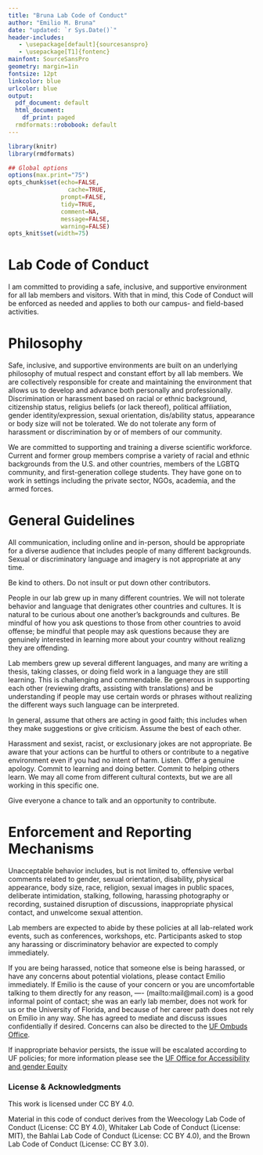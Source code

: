 ```yaml
---
title: "Bruna Lab Code of Conduct"
author: "Emilio M. Bruna"
date: "updated: `r Sys.Date()`"
header-includes:
   - \usepackage[default]{sourcesanspro}
   - \usepackage[T1]{fontenc}
mainfont: SourceSansPro
geometry: margin=1in
fontsize: 12pt
linkcolor: blue
urlcolor: blue
output:
  pdf_document: default
  html_document:
    df_print: paged
  rmdformats::robobook: default
---
```



```r
library(knitr)
library(rmdformats)

## Global options
options(max.print="75")
opts_chunk$set(echo=FALSE,
	             cache=TRUE,
               prompt=FALSE,
               tidy=TRUE,
               comment=NA,
               message=FALSE,
               warning=FALSE)
opts_knit$set(width=75)
```

# Lab Code of Conduct
I am committed to providing a safe, inclusive, and supportive environment for all lab members and visitors. With that in mind, this Code of Conduct will be enforced as needed and applies to both our campus- and field-based activities.

# Philosophy
Safe, inclusive, and supportive environments are built on an underlying philosophy of mutual respect and constant effort by all lab members. We are collectively responsible for create and maintaining the environment that allows us to develop and advance both personally and professionally. Discrimination or harassment based on racial or ethnic background, citizenship status, religius beliefs (or lack thereof), political affiliation, gender identity/expression, sexual orientation, dis/ability status, appearance or body size will not be tolerated. We do not tolerate any form of harassment or discrimination by or of members of our community.

We are committed to supporting and training a diverse scientific workforce. Current and former group members comprise a variety of racial and ethnic backgrounds from the U.S. and other countries, members of the LGBTQ community, and first-generation college students. They have gone on to work in settings including the private sector, NGOs, academia, and the armed forces.

# General Guidelines

All communication, including online and in-person, should be appropriate for a diverse audience that includes people of many different backgrounds. Sexual or discriminatory language and imagery is not appropriate at any time.

Be kind to others. Do not insult or put down other contributors. 

People in our lab grew up in many different countries. We will not tolerate behavior and language that denigrates other countries and cultures. It is natural to be curious about one another's backgrounds and cultures. Be mindful of how you ask questions to those from other countries to avoid offense; be mindful that people may ask questions because they are genuinely interested in learning more about your country without realizng they are offending. 

Lab members grew up several different languages, and many are writing a thesis, taking classes, or doing field work in a  language they are still learning. This is challenging and commendable. Be generous in supporting each other (reviewing drafts, assisting with translations) and be understanding if people may use certain words or phrases without realizing the different ways such language can be interpreted. 

In general, assume that others are acting in good faith; this includes when they make suggestions or give criticism. Assume the best of each other.

Harassment and sexist, racist, or exclusionary jokes are not appropriate.  Be aware that your actions can be hurtful to others or contribute to a negative environment even if you had no intent of harm. Listen. Offer a genuine apology.  Commit to learning and doing better. Commit to helping others learn. We may all come from different cultural contexts, but we are all working in this specific one.

Give everyone a chance to talk and an opportunity to contribute.

# Enforcement and Reporting Mechanisms


Unacceptable behavior includes, but is not limited to, offensive verbal comments related to gender, sexual orientation, disability, physical appearance, body size, race, religion, sexual images in public spaces, deliberate intimidation, stalking, following, harassing photography or recording, sustained disruption of discussions, inappropriate physical contact, and unwelcome sexual attention.

Lab members are expected to abide by these policies at all lab-related work events, such as conferences, workshops, etc.
Participants asked to stop any harassing or discriminatory behavior are expected to comply immediately.

If you are being harassed, notice that someone else is being harassed, or have any concerns about potential violations, please contact Emilio immediately. If Emilio is the cause of your concern or you are uncomfortable talking to them directly for any reason, ---- (mailto:mail@mail.com) is a good informal point of contact; she was an early lab member, does not work for us or the University of Florida, and because of her career path does not rely on Emilio in any way. She has agreed to mediate and discuss issues confidentially if desired. Concerns can also be directed to the [UF Ombuds Office](https://www.ombuds.ufl.edu/).

If inappropriate behavior persists, the issue will be escalated according to UF policies; for more information please see the [UF Office for Accessibility and gender Equity](https://titleix.ufl.edu/)

### License & Acknowledgments

This work is licensed under CC BY 4.0.

Material in this code of conduct derives from the Weecology Lab Code of Conduct (License: CC BY 4.0), Whitaker Lab Code of Conduct (License: MIT), the Bahlai Lab Code of Conduct (License: CC BY 4.0), and the Brown Lab Code of Conduct (License: CC BY 3.0).
